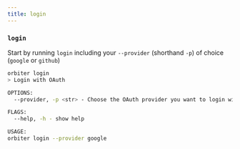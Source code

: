```yaml
---
title: login
---
```


### `login`

Start by running `login` including your `--provider` (shorthand `-p`) of choice (`google` or `github`)

```bash [terminal]
orbiter login
> Login with OAuth

OPTIONS:
  --provider, -p <str> - Choose the OAuth provider you want to login with (github | google)

FLAGS:
  --help, -h - show help

USAGE:
orbiter login --provider google
```
